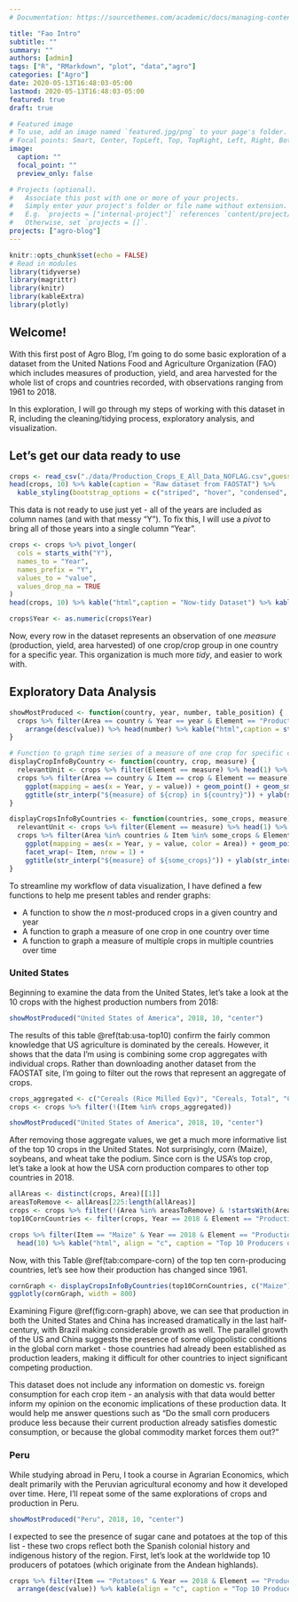 ```yaml
---
# Documentation: https://sourcethemes.com/academic/docs/managing-content/

title: "Fao Intro"
subtitle: ""
summary: ""
authors: [admin]
tags: ["R", "RMarkdown", "plot", "data","agro"]
categories: ["Agro"]
date: 2020-05-13T16:48:03-05:00
lastmod: 2020-05-13T16:48:03-05:00
featured: true
draft: true

# Featured image
# To use, add an image named `featured.jpg/png` to your page's folder.
# Focal points: Smart, Center, TopLeft, Top, TopRight, Left, Right, BottomLeft, Bottom, BottomRight.
image:
  caption: ""
  focal_point: ""
  preview_only: false

# Projects (optional).
#   Associate this post with one or more of your projects.
#   Simply enter your project's folder or file name without extension.
#   E.g. `projects = ["internal-project"]` references `content/project/deep-learning/index.md`.
#   Otherwise, set `projects = []`.
projects: ["agro-blog"]
---
```


```r
knitr::opts_chunk$set(echo = FALSE)
# Read in modules
library(tidyverse)
library(magrittr)
library(knitr)
library(kableExtra)
library(plotly)
```


## Welcome!
With this first post of Agro Blog, I'm going to do some basic exploration of a dataset from the United Nations Food and Agriculture Organization (FAO) which includes measures of production, yield, and area harvested for the whole list of crops and countries recorded, with observations ranging from 1961 to 2018.

In this exploration, I will go through my steps of working with this dataset in R, including the cleaning/tidying process, exploratory analysis, and visualization.

## Let's get our data ready to use
```r
crops <- read_csv("./data/Production_Crops_E_All_Data_NOFLAG.csv",guess_max = 5000) %>% as_tibble()
head(crops, 10) %>% kable(caption = "Raw dataset from FAOSTAT") %>%
  kable_styling(bootstrap_options = c("striped", "hover", "condensed", "responsive"), full_width = TRUE, position = "center")
```

This data is not ready to use just yet - all of the years are included as column names (and with that messy "Y").  To fix this, I will use a *pivot* to bring all of those years into a single column "Year".

```r
crops <- crops %>% pivot_longer(
  cols = starts_with("Y"),
  names_to = "Year",
  names_prefix = "Y",
  values_to = "value",
  values_drop_na = TRUE
)
head(crops, 10) %>% kable("html",caption = "Now-tidy Dataset") %>% kable_styling(bootstrap_options = c("striped", "hover", "condensed", "responsive"), full_width = TRUE, position = "center")
```

```r
crops$Year <- as.numeric(crops$Year)
```


Now, every row in the dataset represents an observation of one *measure* (production, yield, area harvested) of one crop/crop group in one country for a specific year. This organization is much more *tidy*, and easier to work with.



## Exploratory Data Analysis

```r
showMostProduced <- function(country, year, number, table_position) {
  crops %>% filter(Area == country & Year == year & Element == "Production") %>% select(Item, value) %>%
    arrange(desc(value)) %>% head(number) %>% kable("html",caption = str_interp("10 Most Produced Crops in ${country}, ${year}"), col.names = c("Crop", "Production (tons)")) %>% kable_styling(bootstrap_options = c("striped", "hover", "condensed"), full_width = FALSE, position = table_position)
}

# Function to graph time series of a measure of one crop for specific country
displayCropInfoByCountry <- function(country, crop, measure) {
  relevantUnit <- crops %>% filter(Element == measure) %>% head(1) %>% select(Unit)
  crops %>% filter(Area == country & Item == crop & Element == measure) %>%
    ggplot(mapping = aes(x = Year, y = value)) + geom_point() + geom_smooth() +
    ggtitle(str_interp("${measure} of ${crop} in ${country}")) + ylab(str_interp("${measure} (${relevantUnit})"))
}

displayCropsInfoByCountries <- function(countries, some_crops, measure) {
  relevantUnit <- crops %>% filter(Element == measure) %>% head(1) %>% select(Unit)
  crops %>% filter(Area %in% countries & Item %in% some_crops & Element == measure) %>%
    ggplot(mapping = aes(x = Year, y = value, color = Area)) + geom_point() + geom_smooth() +
    facet_wrap(~ Item, nrow = 1) +
    ggtitle(str_interp("${measure} of ${some_crops}")) + ylab(str_interp("${measure} (${relevantUnit})"))
}
```

To streamline my workflow of data visualization, I have defined a few functions to help me present tables and render graphs:

* A function to show the *n* most-produced crops in a given country and year
* A function to graph a measure of one crop in one country over time
* A function to graph a measure of multiple crops in multiple countries over time

### United States
Beginning to examine the data from the United States, let's take a look at the 10 crops with the highest production numbers from 2018:

```r
showMostProduced("United States of America", 2018, 10, "center")
```

The results of this table \@ref(tab:usa-top10) confirm the fairly common knowledge that US agriculture is dominated by the cereals. However, it shows that the data I'm using is combining some crop aggregates with individual crops.  Rather than downloading another dataset from the FAOSTAT site, I'm going to filter out the rows that represent an aggregate of crops.

```r
crops_aggregated <- c("Cereals (Rice Milled Eqv)", "Cereals, Total", "Citrus Fruit, Total", "Coarse Grain, Total", "Crops Primary", "Fibre Crops Primary", "Fruit Primary", "Oilcrops", "Pulses, Total", "Roots and Tubers, Total", "Treenuts, Total", "Vegetables Primary")
crops <- crops %>% filter(!(Item %in% crops_aggregated))
```


```r
showMostProduced("United States of America", 2018, 10, "center")
```

After removing those aggregate values, we get a much more informative list of the top 10 crops in the United States.  Not surprisingly, corn (Maize), soybeans, and wheat take the podium.  Since corn is the USA's top crop, let's take a look at how the USA corn production compares to other top countries in 2018.

```r
allAreas <- distinct(crops, Area)[[1]]
areasToRemove <- allAreas[225:length(allAreas)]
crops <- crops %>% filter(!(Area %in% areasToRemove) & !startsWith(Area, "China, "))
top10CornCountries <- filter(crops, Year == 2018 & Element == "Production" & Item == "Maize") %>% arrange(desc(value)) %>% select(Area) %>% head(10) %>% dplyr::pull(var = 1)
```

```r
crops %>% filter(Item == "Maize" & Year == 2018 & Element == "Production") %>% select(Area, Item, value) %>% arrange(desc(value)) %>%
  head(10) %>% kable("html", align = "c", caption = "Top 10 Producers of Corn, 2018", col.names = c("Country", "Crop", "Production (tons)")) %>% kable_styling(full_width = F, bootstrap_options = c("striped", "hover"))

```

Now, with this Table \@ref(tab:compare-corn) of the top ten corn-producing countries, let's see how their production has changed since 1961.

```r
cornGraph <- displayCropsInfoByCountries(top10CornCountries, c("Maize"), "Production")
ggplotly(cornGraph, width = 800)
```


Examining Figure \@ref(fig:corn-graph) above, we can see that production in both the United States and China has increased dramatically in the last half-century, with Brazil making considerable growth as well.  The parallel growth of the US and China suggests the presence of some oligopolistic conditions in the global corn market - those countries had already been established as production leaders, making it difficult for other countries to inject significant competing production.

This dataset does not include any information on domestic vs. foreign consumption for each crop item - an analysis with that data would better inform my opinion on the economic implications of these production data. It would help me answer questions such as "Do the small corn producers produce less because their current production already satisfies domestic consumption, or because the global commodity market forces them out?"

### Peru
While studying abroad in Peru, I took a course in Agrarian Economics, which dealt primarily with the Peruvian agricultural economy and how it developed over time.  Here, I'll repeat some of the same explorations of crops and production in Peru.

```r
showMostProduced("Peru", 2018, 10, "center")
```

I expected to see the presence of sugar cane and potatoes at the top of this list - these two crops reflect both the Spanish colonial history and indigenous history of the region.  First, let's look at the worldwide top 10 producers of potatoes (which originate from the Andean highlands).

```r
crops %>% filter(Item == "Potatoes" & Year == 2018 & Element == "Production") %>% select(Area, Item, value) %>%
  arrange(desc(value)) %>% kable(align = "c", caption = "Top 10 Producers of Potatoes, 2018", col.names = c("Country", "Crop", "Production (tons)")) %>% kable_styling(full_width = F, bootstrap_options = c("striped", "hover"))
```
